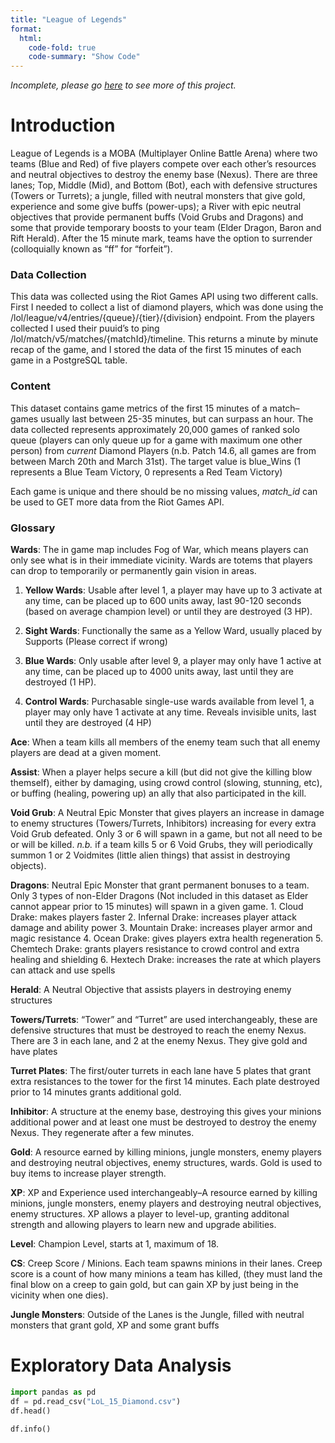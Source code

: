 ```yaml
---
title: "League of Legends"
format:
  html:
    code-fold: true
    code-summary: "Show Code"
---
```


*Incomplete, please go [here](https://www.kaggle.com/datasets/jakejoeanderson/league-of-legends-diamond-matches-ff15) to see more of this project.*

# Introduction

League of Legends is a MOBA (Multiplayer Online Battle Arena) where two teams (Blue and Red) of five players compete over each other's resources and neutral objectives to destroy the enemy base (Nexus). There are three lanes; Top, Middle (Mid), and Bottom (Bot), each with defensive structures (Towers or Turrets); a jungle, filled with neutral monsters that give gold, experience and some give buffs (power-ups); a River with epic neutral objectives that provide permanent buffs (Void Grubs and Dragons) and some that provide temporary boosts to your team (Elder Dragon, Baron and Rift Herald). After the 15 minute mark, teams have the option to surrender (colloquially known as "ff" for "forfeit").

### Data Collection

This data was collected using the Riot Games API using two different calls. First I needed to collect a list of diamond players, which was done using the /lol/league/v4/entries/{queue}/{tier}/{division} endpoint. From the players collected I used their puuid's to ping /lol/match/v5/matches/{matchId}/timeline. This returns a minute by minute recap of the game, and I stored the data of the first 15 minutes of each game in a PostgreSQL table. 

### Content

This dataset contains game metrics of the first 15 minutes of a match--games usually last between 25-35 minutes, but can surpass an hour. The data collected represents approximately 20,000 games of ranked solo queue (players can only queue up for a game with maximum one other person) from *current* Diamond Players (n.b. Patch 14.6, all games are from between March 20th and March 31st). The target value is blue_Wins (1 represents a Blue Team Victory, 0 represents a Red Team Victory)

Each game is unique and there should be no missing values, *match_id* can be used to GET more data from the Riot Games API.

### Glossary

**Wards**: The in game map includes Fog of War, which means players can only see what is in their immediate vicinity. Wards are totems that players can drop to temporarily or permanently gain vision in areas.

 1. **Yellow Wards**: Usable after level 1, a player may have up to 3 activate at any time, can be placed up to 600 units away, last 90-120 seconds (based on average champion level) or until they are destroyed (3 HP).

 2. **Sight Wards**: Functionally the same as a Yellow Ward, usually placed by Supports (Please correct if wrong)

 3. **Blue Wards**: Only usable after level 9, a player may only have 1 active at any time, can be placed up to 4000 units away, last until they are destroyed (1 HP).

 4. **Control Wards**: Purchasable single-use wards available from level 1, a player may only have 1 activate at any time. Reveals invisible units, last until they are destroyed (4 HP)

**Ace**: When a team kills all members of the enemy team such that all enemy players are dead at a given moment.

**Assist**: When a player helps secure a kill (but did not give the killing blow themself), either by damaging, using crowd control (slowing, stunning, etc), or buffing (healing, powering up) an ally that also participated in the kill.

**Void Grub**: A Neutral Epic Monster that gives players an increase in damage to enemy structures (Towers/Turrets, Inhibitors) increasing for every extra Void Grub defeated. Only 3 or 6 will spawn in a game, but not all need to be or will be killed. *n.b.* if a team kills 5 or 6 Void Grubs, they will periodically summon 1 or 2 Voidmites (little alien things) that assist in destroying objects).

**Dragons**: Neutral Epic Monster that grant permanent bonuses to a team. Only 3 types of non-Elder Dragons (Not included in this dataset as Elder cannot appear prior to 15 minutes) will spawn in a given game.
1. Cloud Drake: makes players faster
2. Infernal Drake: increases player attack damage and ability power
3. Mountain Drake: increases player armor and magic resistance
4. Ocean Drake: gives players extra health regeneration
5. Chemtech Drake: grants players resistance to crowd control and extra healing and shielding
6. Hextech Drake: increases the rate at which players can attack and use spells

**Herald**: A Neutral Objective that assists players in destroying enemy structures

**Towers/Turrets**: "Tower" and "Turret" are used interchangeably, these are defensive structures that must be destroyed to reach the enemy Nexus. There are 3 in each lane, and 2 at the enemy Nexus. They give gold and have plates

**Turret Plates**: The first/outer turrets in each lane have 5 plates that grant extra resistances to the tower for the first 14 minutes. Each plate destroyed prior to 14 minutes grants additional gold.

**Inhibitor**: A structure at the enemy base, destroying this gives your minions additional power and at least one must be destroyed to destroy the enemy Nexus. They regenerate after a few minutes.

**Gold**: A resource earned by killing minions, jungle monsters, enemy players and destroying neutral objectives, enemy structures, wards. Gold is used to buy items to increase player strength.

**XP**: XP and Experience used interchangeably--A resource earned by killing minions, jungle monsters, enemy players and destroying neutral objectives, enemy structures. XP allows a player to level-up, granting additonal strength and allowing players to learn new and upgrade abilities.

**Level**: Champion Level, starts at 1, maximum of 18.

**CS**: Creep Score / Minions. Each team spawns minions in their lanes. Creep score is a count of how many minions a team has killed, (they must land the final blow on a creep to gain gold, but can gain XP by just being in the vicinity when one dies).

**Jungle Monsters**: Outside of the Lanes is the Jungle, filled with neutral monsters that grant gold, XP and some grant buffs

# Exploratory Data Analysis

```python
import pandas as pd
df = pd.read_csv("LoL_15_Diamond.csv")
df.head()
```

```python
df.info()
```

